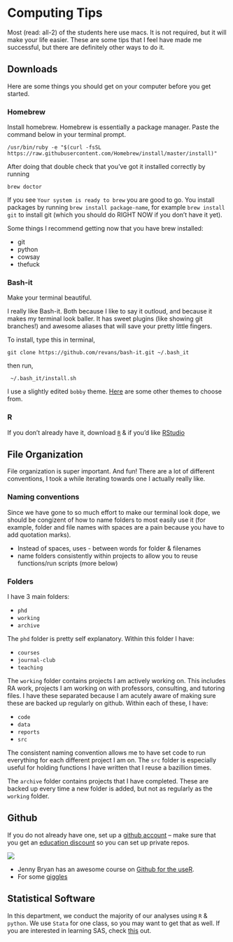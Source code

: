 # Computing Tips {#computing}

Most (read: all-2) of the students here use macs. It is not required, but it will make your life easier. These are some tips that I feel have made me successful, but there are definitely other ways to do it.

## Downloads

Here are some things you should get on your computer before you get started. 

### Homebrew
Install homebrew. Homebrew is essentially a package manager. Paste the command below in your terminal prompt.

```
/usr/bin/ruby -e "$(curl -fsSL https://raw.githubusercontent.com/Homebrew/install/master/install)"
```

After doing that double check that you've got it installed correctly by running
```
brew doctor
```

If you see `Your system is ready to brew` you are good to go. You install packages by running `brew install package-name`, for example `brew install git` to install git (which you should do RIGHT NOW if you don't have it yet).

Some things I recommend getting now that you have brew installed:

* git
* python 
* cowsay
* thefuck

### Bash-it
Make your terminal beautiful. 

I really like Bash-it. Both because I like to say it outloud, and because it makes my terminal look baller. It has sweet plugins (like showing git branches!) and awesome aliases that will save your pretty little fingers.

To install, type this in terminal,

```
git clone https://github.com/revans/bash-it.git ~/.bash_it
```

then run,

```
 ~/.bash_it/install.sh
```

I use a slightly edited `bobby` theme. [Here](https://github.com/Bash-it/bash-it/wiki/Themes) are some other themes to choose from.

### R

If you don't already have it, download [`R`](https://cran.r-project.org) & if you'd like [RStudio](https://www.rstudio.com/products/rstudio/#Desktop)


## File Organization

File organization is super important. And fun! There are a lot of different conventions, I took a while iterating towards one I actually really like. 

### Naming conventions

Since we have gone to so much effort to make our terminal look dope, we should be congizent of how to name folders to most easily use it (for example, folder and file names with spaces are a pain because you have to add quotation marks).

* Instead of spaces, uses - between words for folder & filenames
* name folders consistently within projects to allow you to reuse functions/run scripts (more below)


### Folders

I have 3 main folders:

* `phd `
* `working`
* `archive`

The `phd` folder is pretty self explanatory. Within this folder I have:

* `courses`
* `journal-club`
* `teaching`

The `working` folder contains projects I am actively working on. This includes RA work, projects I am working on with professors, consulting, and tutoring files. I have these separated because I am acutely aware of making sure these are backed up regularly on github. Within each of these, I have:

* `code`
* `data`
* `reports`
* `src`

The consistent naming convention allows me to have set code to run everything for each different project I am on. The `src` folder is especially useful for holding functions I have written that I reuse a bazillion times. 

The `archive` folder contains projects that I have completed. These are backed up every time a new folder is added, but not as regularly as the `working` folder.

## Github

If you do not already have one, set up a [github account](https://github.com) -- make sure that you get an [education discount](https://education.github.com/) so you can set up private repos.

![](http://imgs.xkcd.com/comics/git.png)

* Jenny Bryan has an awesome course on [Github for the useR](http://happygitwithr.com/). 
* For some [giggles](http://www.commitlogsfromlastnight.com)

## Statistical Software

In this department, we conduct the majority of our analyses using `R` & `python`. We use `Stata` for one class, so you may want to get that as well. If you are interested in learning SAS, check [this](https://support.sas.com/edu/schedules.html?ctry=us&id=2588) out.